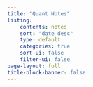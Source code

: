 ```yaml
---
title: "Quant Notes"
listing:
    contents: notes
    sort: "date desc"
    type: default
    categories: true
    sort-ui: false
    filter-ui: false
page-layout: full
title-block-banner: false
---
```


